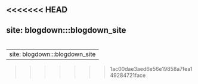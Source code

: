 <<<<<<< HEAD
---
site: blogdown:::blogdown_site
---

<!-- This file is for blogdown only. Please do not edit it. -->
=======
---
site: blogdown:::blogdown_site
---

<!-- This file is for blogdown only. Please do not edit it. -->
>>>>>>> 1ac00dae3aed6e56e19858a7fea149284721face
